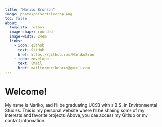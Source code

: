 ```yaml
---
title: "Mariko Bronson"
image: photos/desertpiccrop.png
toc: false
about: 
  template: solana
  image-shape: rounded
  image-width: 24em
  links:
    - icon: github
      text: GitHub
      href: https://github.com/MarikoBron
    - icon: envelope
      text: Email
      href: mailto:marikobron@gmail.com
---
```


# Welcome!

My name is Mariko, and I'll be graduating UCSB with a B.S. in Environmental Studies. This is my personal website where I'll be sharing some of my interests and favorite projects! Above, you can access my Github or my contact information. 
